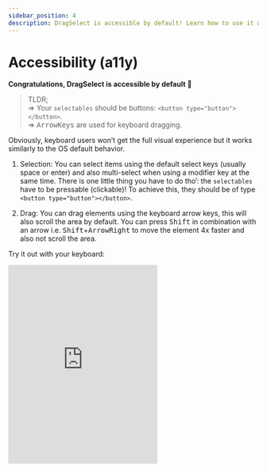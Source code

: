 ```yaml
---
sidebar_position: 4
description: DragSelect is accessible by default! Learn how to use it with your keyboard.
---
```


# Accessibility (a11y)

**Congratulations, DragSelect is accessible by default 🎉**

> TLDR;  
> => Your `selectables` should be buttons: `<button type="button"></button>`.  
> => <kbd>ArrowKeys</kbd> are used for keyboard dragging.  

Obviously, keyboard users won’t get the full visual experience but it works similarly to the OS default behavior.  

1. Selection: You can select items using the default select keys (usually space or enter) and also multi-select when using a modifier key at the same time. There is one little thing you have to do tho’: the `selectables` have to be pressable (clickable)! To achieve this, they should be of type `<button type="button"></button>`.  

2. Drag: You can drag elements using the keyboard arrow keys, this will also scroll the area by default. You can press <kbd>Shift</kbd> in combination with an arrow i.e. <kbd>Shift</kbd>+<kbd>ArrowRight</kbd> to move the element 4x faster and also not scroll the area.

Try it out with your keyboard:  

<iframe height="400" style={{ width: '100%' }} scrolling="no" title="DragSelect with Scrollable AREA" src="https://codepen.io/ThibaultJanBeyer/embed/prpwYG?default-tab=result&editable=true&theme-id=dark" frameBorder="no" loading="lazy" allowtransparency="true" allowFullScreen>
  See <a href="https://codepen.io/ThibaultJanBeyer/pen/prpwYG">this Pen about DragSelect</a> on CodePen.
</iframe>

